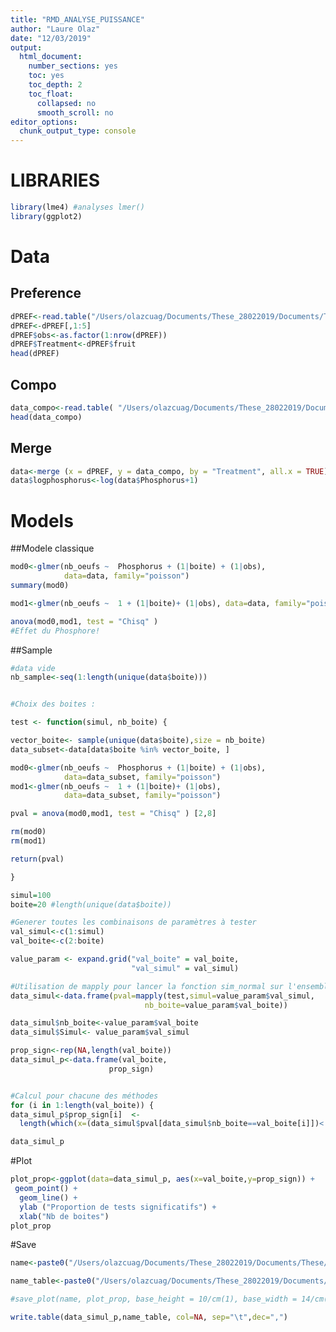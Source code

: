 ```yaml
---
title: "RMD_ANALYSE_PUISSANCE"
author: "Laure Olaz"
date: "12/03/2019"
output:
  html_document:
    number_sections: yes
    toc: yes
    toc_depth: 2
    toc_float:
      collapsed: no
      smooth_scroll: no
editor_options: 
  chunk_output_type: console
---
```




# LIBRARIES
```r

library(lme4) #analyses lmer()
library(ggplot2)

```




# Data 
## Preference
```r
dPREF<-read.table("/Users/olazcuag/Documents/These_28022019/Documents/These/DATA/MANIP/Manip préliminaire/LAMBDA/Analyse Laure/Pour rapport/RMD/PREFERENCE_Comptage_oeufs_GO.csv", sep=";",header=T,dec = ",")
dPREF<-dPREF[,1:5]
dPREF$obs<-as.factor(1:nrow(dPREF))
dPREF$Treatment<-dPREF$fruit
head(dPREF)
```

## Compo
```r
data_compo<-read.table( "/Users/olazcuag/Documents/These_28022019/Documents/These/RH/Stagiaire/Projet phosphore/Analyse puissance/Data_compo_fruits_clean_12evolexp_english.csv",sep=';',dec=",",header=T)
head(data_compo)
```


## Merge
```r
data<-merge (x = dPREF, y = data_compo, by = "Treatment", all.x = TRUE)
data$logphosphorus<-log(data$Phosphorus+1)
```


# Models
##Modele classique 
```r
mod0<-glmer(nb_oeufs ~  Phosphorus + (1|boite) + (1|obs), 
            data=data, family="poisson")
summary(mod0)

mod1<-glmer(nb_oeufs ~  1 + (1|boite)+ (1|obs), data=data, family="poisson")

anova(mod0,mod1, test = "Chisq" )
#Effet du Phosphore! 
```

##Sample 
```r


#data vide 
nb_sample<-seq(1:length(unique(data$boite)))


#Choix des boites : 

test <- function(simul, nb_boite) {

vector_boite<- sample(unique(data$boite),size = nb_boite)
data_subset<-data[data$boite %in% vector_boite, ]

mod0<-glmer(nb_oeufs ~  Phosphorus + (1|boite) + (1|obs), 
            data=data_subset, family="poisson")
mod1<-glmer(nb_oeufs ~  1 + (1|boite)+ (1|obs), 
            data=data_subset, family="poisson")

pval = anova(mod0,mod1, test = "Chisq" ) [2,8]

rm(mod0)
rm(mod1)

return(pval)

}

simul=100
boite=20 #length(unique(data$boite))

#Generer toutes les combinaisons de paramètres à tester 
val_simul<-c(1:simul)
val_boite<-c(2:boite)

value_param <- expand.grid("val_boite" = val_boite,
                           "val_simul" = val_simul)

#Utilisation de mapply pour lancer la fonction sim_normal sur l'ensemble des combinaisons de parametres
data_simul<-data.frame(pval=mapply(test,simul=value_param$val_simul,
                              nb_boite=value_param$val_boite))

data_simul$nb_boite<-value_param$val_boite
data_simul$Simul<- value_param$val_simul

prop_sign<-rep(NA,length(val_boite))
data_simul_p<-data.frame(val_boite,
                      prop_sign)


#Calcul pour chacune des méthodes
for (i in 1:length(val_boite)) { 
data_simul_p$prop_sign[i]  <-
  length(which(x=(data_simul$pval[data_simul$nb_boite==val_boite[i]])< 0.05))/simul}

data_simul_p

```


#Plot
```r

plot_prop<-ggplot(data=data_simul_p, aes(x=val_boite,y=prop_sign)) + 
 geom_point() + 
  geom_line() + 
  ylab ("Proportion de tests significatifs") + 
  xlab("Nb de boites")
plot_prop
```


#Save
```r

name<-paste0("/Users/olazcuag/Documents/These_28022019/Documents/These/RH/Stagiaire/Projet phosphore/Analyse puissance/Plot_nbsimul",simul,".pdf")

name_table<-paste0("/Users/olazcuag/Documents/These_28022019/Documents/These/RH/Stagiaire/Projet phosphore/Analyse puissance/Tab_nbsimul",simul,".xls")

#save_plot(name, plot_prop, base_height = 10/cm(1), base_width = 14/cm(1), dpi = 1200)

write.table(data_simul_p,name_table, col=NA, sep="\t",dec=",")
```

